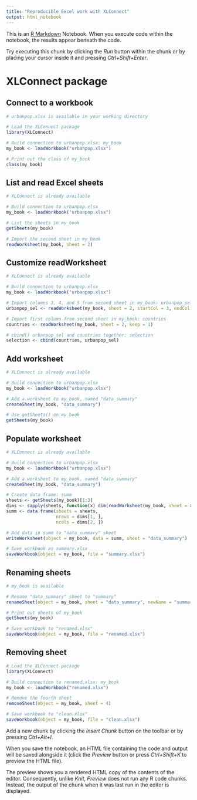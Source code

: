 ```yaml
---
title: "Reproducible Excel work with XLConnect"
output: html_notebook
---
```


This is an [R Markdown](http://rmarkdown.rstudio.com) Notebook. When you execute code within the notebook, the results appear beneath the code. 

Try executing this chunk by clicking the *Run* button within the chunk or by placing your cursor inside it and pressing *Ctrl+Shift+Enter*. 

# XLConnect package

## Connect to a workbook

```r
# urbanpop.xlsx is available in your working directory

# Load the XLConnect package
library(XLConnect)

# Build connection to urbanpop.xlsx: my_book
my_book <- loadWorkbook("urbanpop.xlsx")

# Print out the class of my_book
class(my_book)
```

## List and read Excel sheets

```r
# XLConnect is already available

# Build connection to urbanpop.xlsx
my_book <- loadWorkbook("urbanpop.xlsx")

# List the sheets in my_book
getSheets(my_book)

# Import the second sheet in my_book
readWorksheet(my_book, sheet = 2)
```

## Customize readWorksheet

```r
# XLConnect is already available

# Build connection to urbanpop.xlsx
my_book <- loadWorkbook("urbanpop.xlsx")

# Import columns 3, 4, and 5 from second sheet in my_book: urbanpop_sel
urbanpop_sel <- readWorksheet(my_book, sheet = 2, startCol = 3, endCol = 5)

# Import first column from second sheet in my_book: countries
countries <- readWorksheet(my_book, sheet = 2, keep = 1)

# cbind() urbanpop_sel and countries together: selection
selection <- cbind(countries, urbanpop_sel)
```

## Add worksheet

```r
# XLConnect is already available

# Build connection to urbanpop.xlsx
my_book <- loadWorkbook("urbanpop.xlsx")

# Add a worksheet to my_book, named "data_summary"
createSheet(my_book, "data_summary")

# Use getSheets() on my_book
getSheets(my_book)
```

## Populate worksheet

```r
# XLConnect is already available

# Build connection to urbanpop.xlsx
my_book <- loadWorkbook("urbanpop.xlsx")

# Add a worksheet to my_book, named "data_summary"
createSheet(my_book, "data_summary")

# Create data frame: summ
sheets <- getSheets(my_book)[1:3]
dims <- sapply(sheets, function(x) dim(readWorksheet(my_book, sheet = x)), USE.NAMES = FALSE)
summ <- data.frame(sheets = sheets,
                   nrows = dims[1, ],
                   ncols = dims[2, ])

# Add data in summ to "data_summary" sheet
writeWorksheet(object = my_book, data = summ, sheet = "data_summary")

# Save workbook as summary.xlsx
saveWorkbook(object = my_book, file = "summary.xlsx")
```

## Renaming sheets

```r
# my_book is available

# Rename "data_summary" sheet to "summary"
renameSheet(object = my_book, sheet = "data_summary", newName = "summary")

# Print out sheets of my_book
getSheets(my_book)

# Save workbook to "renamed.xlsx"
saveWorkbook(object = my_book, file = "renamed.xlsx")
```

## Removing sheet

```r
# Load the XLConnect package
library(XLConnect)

# Build connection to renamed.xlsx: my_book
my_book <- loadWorkbook("renamed.xlsx")

# Remove the fourth sheet
removeSheet(object = my_book, sheet = 4)

# Save workbook to "clean.xlsx"
saveWorkbook(object = my_book, file = "clean.xlsx")
```





Add a new chunk by clicking the *Insert Chunk* button on the toolbar or by pressing *Ctrl+Alt+I*.

When you save the notebook, an HTML file containing the code and output will be saved alongside it (click the *Preview* button or press *Ctrl+Shift+K* to preview the HTML file).

The preview shows you a rendered HTML copy of the contents of the editor. Consequently, unlike *Knit*, *Preview* does not run any R code chunks. Instead, the output of the chunk when it was last run in the editor is displayed.
